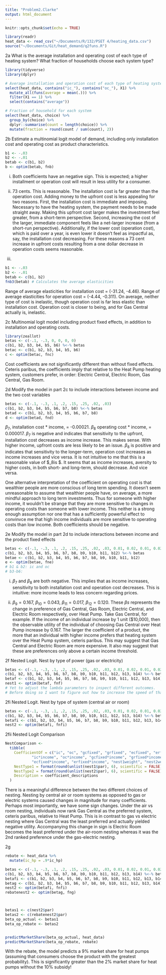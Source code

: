 ```yaml
---
title: "Problem2.Clarke"
output: html_document
---
```


```r
knitr::opts_chunk$set(echo = TRUE)
```


```r
library(readr)
heat_data <- read_csv("~/Documents/R/132/PSET 4/heating_data.csv")
source("~/Documents/Git/heat_demand/q2funs.R")
```

2a
What is the average installation and operating cost of each type of heating system?
What fraction of households choose each system type?
```r
library(tidyverse)
library(dplyr)

# Average installation and operation cost of each type of heating system
select(heat_data, contains("ic_"), contains("oc_"), X1) %>% 
  mutate_all(funs(average = mean(.))) %>%
  filter(X1 == 1) %>% 
  select(contains("average"))

# Fraction of household for each system
select(heat_data, choice) %>%
  group_by(choice) %>% 
  dplyr::summarise(count = length(choice)) %>% 
  mutate(fraction = round(count / sum(count), 2))
```

2b
Estimate a multinomial logit model of demand, including only installation cost and operating cost as product characteristics.
```r
b1 <- -.03
b2 <- -.01
betab <- c(b1, b2)
b <- optim(betab, fnb)
```
i.
Both coefficients have an negative sign. This is expected; a higher installment or operation cost will result in less
utility for a consumer.

ii.
73 cents. This is reasonable.
The installation cost is far greater than the operation cost. Adding money to the upfront cost is less appealing for two reasons. First, the installation cost is immediate and imposing. Necessary to have the heating system, the payment needs to be made straight away. Making this upfront cost larger makes the investment feel greater, from a short-term perspective. Second, increasing the cost of the larger, immediate component feels like a net-larger increase (from a short-run perspective). Additionally, if the lower cost (operation cost), which is paid over a year, is even lower it doesn't feel as impactful as, say, the installation cost decreasing.
For these reasons a 73 cent increase in upfront costs resulting from a one dollar decrease in operation costs seems reasonable.

iii.
```r
b1 <- -.03
b2 <- -.01
betab <- c(b1, b2)
fnb3(betab) # Calculates the average elasticities
```
Range of average elasticities for installation cost = (-31.24, -4.46).
Range of average elasticities for operation cost = (-4.44, -0.311).
On average, neither type of cost is inelastic, though operation cost is far less elastic than installation cost. Operation cost is closer to being, and for Gas Central actually is, inelastic.

2c
Multinomial logit model including product fixed effects, in addition to installation and operating costs.
```r
library(zeallot)
betas <- c(-.1, -.3, 0, 0, 0, 0)
c(b1, b2, b3, b4, b5, b6) %<-% betas
betac <- c(b1, b2, b3, b4, b5, b6)
c <- optim(betac, fnc)
```
Cost coefficients are not significantly different than without fixed effects. Ceteris paribus, the coefficients imply that relative to the Heat Pump heating system, customers prefer, in order: Electric Central, Electric Room, Gas Central, Gas Room.


2d
Modify the model in part 2c to include interactions between income and the two cost variables
```r
betas <- c(-.1, -.3, .1, .2, .15, .25, .02, .03)
c(b1, b2, b3, b4, b5, b6, b7, b8) %<-% betas
betad <- c(b1, b2, b3, b4, b5, b6, b7, b8)
d <- optim(betad, fnd)
```
$\beta_7$, installation cost * income, = -0.00021. $\beta_8$ operating cost * income, = 0.000017. $\beta_7$ is negative and indicates that sensitivity to the upfront, installation cost decreases as income increase. This makes sense. With higher income, upfront costs are less likely to be an issue. $\beta_8$ is positive and indicates that sensitivity to the longer-term, operation cost increases as income increases and vice versa. It is not intuitive to me that this is a reasonable value of $\beta_8is $. It seems that as income increases, aversity to higher costs, in both short- and long-term, should decrease. And vice versa.

One alternative interpretation of the coefficient on operating cost is that wealthier people are more conscious of long term spending. It doesn't seem unreasonable to assume that wealthier people have, on average, a more mindful approach to long term investments. Thus for someone with higher income, it wouldn't be strange that they are more sensitive to changes in operating costs than someone with lower income. This neither is a strong enough assumption nor one that has a sufficiently powerful effect to convinvce me that high income individuals are more sensitive to operating costs than low income. Both coefficients should be negative.


2e
Modify the model in part 2d to include interactions between income and the product fixed effects
```r
betas <- c(-.1, -.3, .1, .2, .15, .25, .02, .03, 0.01, 0.02, 0.01, 0.02)
c(b1, b2, b3, b4, b5, b6, b7, b8, b9, b10, b11, b12) %<-% betas
betae <- c(b1, b2, b3, b4, b5, b6, b7, b8, b9, b10, b11, b12)
e <- optim(betae, fne)
# b1 & b2: ic and oc
# b3-b6:
```
i. $\beta_7$ and $\beta_8$ are both negative. This implies that as income increases, sensitivity to both installation cost and operation cost decreases. This is intuitive: more income leads to less concern regarding prices.

ii. $\beta_9 = 0.167, \ \beta_{10} = 0.043, \ \beta_{11} = 0.017, \ \beta_{12} = 0.120$. These $\beta s$ represents the change in preference of Gas Central, Gas Room, Electric Central, and Electric Room respectively, over Heat Pump. Take Gas Central, for example. If the income of an individual increase by 1 unit ($10,000), then the observable utility of the individual of choosing Gas Central over Heat Pump increase by 0.167. The larger the coefficient of a product, the more that an individual with higher income prefers that heating system over the Heat Pump system, ceteris paribus. This may suggest that Gas Central and Electric Room are more expensive. It also may suggest that these are preferences only above a certain income threshold.

2f
Nested Logit. Nest by type of power (gas or electricity)
```r
betas <- c(-.1, -.3, .1, .2, .15, .25, .02, .03, 0.01, 0.02, 0.01, 0.02, 0.5, 0.8)
c(b1, b2, b3, b4, b5, b6, b7, b8, b9, b10, b11, b12, b13, b14) %<-% betas
betaf <- c(b1, b2, b3, b4, b5, b6, b7, b8, b9, b10, b11, b12, b13, b14)
nest1 <- optim(betaf, fnf)
# Yet to adjust the lambda parameters to inspect different outcomes.
# Before doing so I want to figure out how to increase the speed of that code
```

2fi
Nested Logit. Nest by type of system (central air or room)
```r
betas <- c(-.1, -.3, .1, .2, .15, .25, .02, .03, 0.01, 0.02, 0.01, 0.02, 0.5, 0.8)
c(b1, b2, b3, b4, b5, b6, b7, b8, b9, b10, b11, b12, b13, b14) %<-% betas
betafi <- c(b1, b2, b3, b4, b5, b6, b7, b8, b9, b10, b11, b12, b13, b14)
nest2 <- optim(betafi, fnfi)
```

2fii
Nested Logit Comparison
```r
NestComparison <-
  tibble(
    CoefficientOf = c("ic", "oc", "gcfixed", "grfixed", "ecfixed", "erfixed", 
            "ic*income", "oc*income", "gcfixed*income", "grfixed*income", 
            "ecfixed*income", "erfixed*income", "nest1weight", "nest2weight"),
    NestType1 = format(round(unlist(nest1$par), 6), scientific = FALSE),
    NestType2 = format(round(unlist(nest2$par), 6), scientific = FALSE),
    Description = coefficient_descriptions
  )
```
There is a meaningful difference between the two different choices of nesting. Nesting by central air or room systems as opposed to gas or electric systems caused changes in magnitude for many coefficients. Perhaps most importantly, we have some sign changes. Under the air vs room nesting, individuals now rank Gas Central as the preferred system, ceteris paribus, relative to Heat Pump. This is in contrast to gas vs electric nesting where Gas Central was the least preferred and actually yielded negative utility. Accompanying this change in sign is Electric Room becomes the least preferred under the air-room nesting whereas it was the 2nd ranked preference under the gas-electric nesting.

2g
```r
rebate <- heat_data %>% 
  mutate(ic_hp = .9*ic_hp)

betas <- c(-.1, -.3, .1, .2, .15, .25, .02, .03, 0.01, 0.02, 0.01, 0.02, 0.5, 0.8)
c(b1, b2, b3, b4, b5, b6, b7, b8, b9, b10, b11, b12, b13, b14) %<-% betas
betafi <- c(b1, b2, b3, b4, b5, b6, b7, b8, b9, b10, b11, b12, b13, b14)
betag <- c(b1, b2, b3, b4, b5, b6, b7, b8, b9, b10, b11, b12, b13, b14)
nest2 <- optim(betafi, fnfi)
rebatenest2 <- optim(betag, fng)



betas1 <- c(nest2$par)
betas2 <- c(rebatenest2$par)
beta_op_actual <- betas1
beta_op_rebate <- betas2


predictMarketShare(beta_op_actual, heat_data)
predictMarketShare(beta_op_rebate, rebate)
```
With the rebate, the model predicts a 9% market share for heat pumps (assuming that consumers choose the product with the greatest probability). This is significantly greater than the 2% market share for heat pumps without the 10% subsidy!
